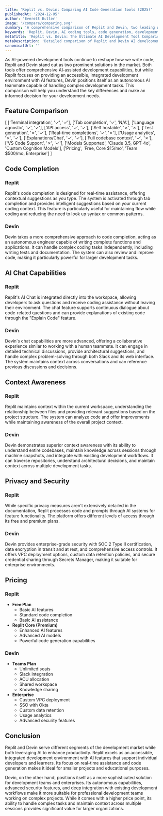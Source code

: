 ```yaml
---
title: 'Replit vs. Devin: Comparing AI Code Generation tools (2025)'
publishedAt: '2024-12-05'
author: 'Everett Butler'
image: '/compare/comparing.svg'
summary: 'A comprehensive comparison of Replit and Devin, two leading AI-powered development tools, analyzing their features, capabilities, and pricing to help developers make an informed choice.'
keywords: 'Replit, Devin, AI coding tools, code generation, development assistant, code completion, AI programming, software development tools'
metaTitle: 'Replit vs. Devin: The Ultimate AI Development Tool Comparison (2025)'
metaDescription: 'Detailed comparison of Replit and Devin AI development tools, covering features, pricing, and capabilities to help developers choose the right tool for their needs.'
canonicalUrl: ''
---
```


As AI-powered development tools continue to reshape how we write code, Replit and Devin stand out as two prominent solutions in the market. Both tools offer comprehensive AI-assisted development capabilities, but while Replit focuses on providing an accessible, integrated development environment with AI features, Devin positions itself as an autonomous AI teammate capable of handling complex development tasks. This comparison will help you understand the key differences and make an informed decision for your development needs.

## Feature Comparison

[
    ['Terminal integration', '✓', '✓'],
    ['Tab completion', '✓', 'N/A'],
    ['Language agnostic', '✓', '✓'],
    ['API access', '✓', '✓'],
    ['Self hostable', '✗', '✗'],
    ['Test generation', '✗', '✓'],
    ['Real-time completions', '✓', '✗'],
    ['Usage analytics', '✗', '✓'],
    ['Explanations/Chat', '✓', '✓'],
    ['Full codebase context', '✓', '✗'],
    ['VS Code Support', '✗', '✓'],
    ['Models Supported', 'Claude 3.5, GPT-4o', 'Custom Cognition Models'],
    ['Pricing', 'Free, Core $15/mo', 'Team $500/mo, Enterprise']
]

## Code Completion

### Replit
Replit's code completion is designed for real-time assistance, offering contextual suggestions as you type. The system is activated through tab completion and provides intelligent suggestions based on your current coding context. This feature is particularly useful for maintaining flow while coding and reducing the need to look up syntax or common patterns.

### Devin
Devin takes a more comprehensive approach to code completion, acting as an autonomous engineer capable of writing complete functions and applications. It can handle complex coding tasks independently, including writing tests and documentation. The system can also review and improve code, making it particularly powerful for larger development tasks.

## AI Chat Capabilities

### Replit
Replit's AI Chat is integrated directly into the workspace, allowing developers to ask questions and receive coding assistance without leaving their environment. The chat feature supports continuous dialogue about code-related questions and can provide explanations of existing code through the "Explain Code" feature.

### Devin
Devin's chat capabilities are more advanced, offering a collaborative experience similar to working with a human teammate. It can engage in detailed technical discussions, provide architectural suggestions, and handle complex problem-solving through both Slack and its web interface. The system maintains context across conversations and can reference previous discussions and decisions.

## Context Awareness

### Replit
Replit maintains context within the current workspace, understanding the relationship between files and providing relevant suggestions based on the project structure. The system can analyze code and offer improvements while maintaining awareness of the overall project context.

### Devin
Devin demonstrates superior context awareness with its ability to understand entire codebases, maintain knowledge across sessions through machine snapshots, and integrate with existing development workflows. It can traverse repositories, understand architectural decisions, and maintain context across multiple development tasks.

## Privacy and Security

### Replit
While specific privacy measures aren't extensively detailed in the documentation, Replit processes code and prompts through AI systems for feature functionality. The platform offers different levels of access through its free and premium plans.

### Devin
Devin provides enterprise-grade security with SOC 2 Type II certification, data encryption in transit and at rest, and comprehensive access controls. It offers VPC deployment options, custom data retention policies, and secure credential sharing through Secrets Manager, making it suitable for enterprise environments.

## Pricing

### Replit
- **Free Plan**
  - Basic AI features
  - Standard code completion
  - Basic AI assistance
- **Replit Core (Premium)**
  - Enhanced AI features
  - Advanced AI models
  - Powerful code generation capabilities

### Devin
- **Teams Plan**
  - Unlimited seats
  - Slack integration
  - ACU allocation
  - Shared workspace
  - Knowledge sharing
- **Enterprise**
  - Custom VPC deployment
  - SSO with Okta
  - Custom data retention
  - Usage analytics
  - Advanced security features

## Conclusion

Replit and Devin serve different segments of the development market while both leveraging AI to enhance productivity. Replit excels as an accessible, integrated development environment with AI features that support individual developers and learners. Its focus on real-time assistance and code generation makes it ideal for smaller projects and educational purposes.

Devin, on the other hand, positions itself as a more sophisticated solution for development teams and enterprises. Its autonomous capabilities, advanced security features, and deep integration with existing development workflows make it more suitable for professional development teams working on complex projects. While it comes with a higher price point, its ability to handle complex tasks and maintain context across multiple sessions provides significant value for larger organizations.